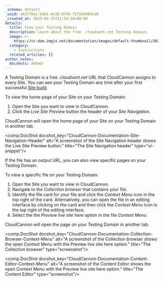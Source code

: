 ```yaml
---
_schema: default
_uuid: a627fbec-be01-4e10-8794-72fa304842a8
_created_at: 2025-04-15T11:54:56+00:00
details:
  title: View your Testing Domain
  description: Learn about the free .cloudvent.net Testing Domain.
  image: >-
    https://cc-dam.imgix.net/documentation/images/default-thumbnail/2023-Q4/CloudCannon-Documentation-Thumbnail.png
  category:
    - Instructions
  related_articles: []
author_notes:
  docshots: Added!
---
```

A Testing Domain is a free *.cloudvent.net* URL that CloudCannon assigns to every Site. You can see your Testing Domain any time after your first successful [Site build](/documentation/developer-articles/what-is-a-site-build/).

To view the home page of your Site on your Testing Domain:

1. Open the Site you want to view in CloudCannon.
2. Click the *Live Site Preview* button the header of your *Site Navigation*.

CloudCannon will open the home page of your Site on your Testing Domain in another tab.

<comp.DocShot docshot_key="CloudCannon-Documentation-Site-Navigation-Header" alt="A screenshot of the Site Navigation header shows the Live Site Preview button." title="The Site Navigation header" type="ui-snippet"/>

If the file has an output URL, you can also view specific pages on your Testing Domain.

To view a specific file on your Testing Domain:

1. Open the Site you want to view in CloudCannon.
2. Navigate to the *Collection browser* that contains your file.
3. Identify the file card for your file and click the *Context Menu* icon in the top right of the card. Alternatively, you can open the file in an editing interface by clicking on the card and then click the *Context Menu* icon in the top right of the editing interface.
4. Select the the *Preview live site here* option in the file *Context Menu*.

CloudCannon will open the page on your Testing Domain in another tab.

<comp.DocShot docshot_key="CloudCannon-Documentation-Collection-Browser-Context-Menu" alt="A screenshot of the Collection browser shows the open Context Menu with the Preview live site here option." title="The Collection browser" type="screenshot"/>

<comp.DocShot docshot_key="CloudCannon-Documentation-Content-Editor-Context-Menu" alt="A screenshot of the Content Editor shows the open Context Menu with the Preview live site here option." title="The Content Editor" type="screenshot"/>